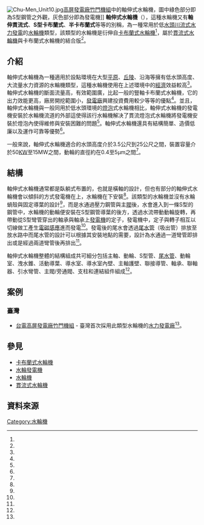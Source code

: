 [[File:Chu-Men_Unit10.jpg|thumb]][[高屏發電廠竹門機組|高屏發電廠竹門機組]]中的軸伸式水輪機，圖中綠色部分即為S型鋼管之外觀，灰色部分即為發電機]]
'''軸伸式水輪機'''（{{lang-en|S-type hydroturbine}}），這種水輪機又有'''軸伸貫流式'''、'''S型卡布蘭式'''、'''半卡布蘭式'''等等的別稱，為一種常用於低[[水頭|水頭]][[川流式水力發電|川流式水力發電]]的[[水輪機|水輪機]]類型，該類型的水輪機是衍伸自[[卡布蘭式水輪機|卡布蘭式水輪機]]<ref name="S type Kaplan Turbine"/>，屬於[[貫流式水輪機|貫流式水輪機]]與卡布蘭式水輪機的結合版<ref name="水 电 站"/>。

== 介紹 ==
軸伸式水輪機為一種適用於設點環境在大型[[平原|平原]]、[[丘陵|丘陵]]、沿海等擁有低水頭高度、大流量水力資源的水輪機類型，這種水輪機使用在上述環境中的[[經濟|經濟]]效益較高<ref name="贯流轴伸式水轮发电机组"/>。軸伸式水輪機的斷面流量高，有效範圍廣，比起一般的豎軸卡布蘭式水輪機，它的出力效能更高，廠房開挖範圍小，[[發電廠|發電廠]]興建投資費用較少等等的優點<ref name="贯流轴伸式水轮发电机组"/>。並且，軸伸式水輪機與一般同用於低水頭環境的[[燈泡|燈泡]]式水輪機相比，軸伸式水輪機的發電機安裝於水輪機流道的外部這使得該行水輪機解决了貫流燈泡式水輪機將發電機安裝於燈泡內使得維修與安裝困難的問題<ref name="贯流式水轮机"/>。軸伸式水輪機還具有結構簡單、造價低廉以及運作可靠等優勢<ref name="贯流轴伸式水轮发电机组"/>。

一般來說，軸伸式水輪機適合的水頭高度介於3.5公尺到25公尺之間，裝置容量介於50[[KW|KW]]至15MW之間，動輪的直徑約在0.4至5μm之間<ref name="S type Kaplan Turbine"/>。

== 結構 ==
軸伸式水輪機通常都是臥躺式布置的，也就是橫軸的設計，但也有部分的軸伸式水輪機會以傾斜的方式發電機在上，水輪機在下安裝<ref name="Shaft extended tubular turbine"/>。該類型的水輪機並沒有水輪蝸殼與固定導葉的設計<ref name="轴伸斜流式水轮机"/>，而是水通過壓力鋼管與主[[閥|閥]]後，水會進入到一條S型的鋼管中，水輪機的動輪便安裝在S型鋼管導葉的後方，透過水流帶動動輪旋轉，再帶動從S型彎管穿出的軸承與軸承上[[發電機|發電機]]的定子，發電機中，定子與轉子相互以切線做工產生[[電磁感應|電磁感應]]進而發電<ref name="S type Kaplan Turbine"/>。發電後的尾水會透過[[尾水管|尾水管]]（吸出管）排放至放水路中而尾水管的設計可以根據其安裝地點的需要，設計為水通過一道彎管即排出或是經過兩道彎管後再排出<ref name="LOW HEAD TURBINES"/>。

軸伸式水輪機整體的結構組成共可細分包括主軸、動輪、S型管、[[尾水管|尾水管]]、動輪室、洩水錐、活動導葉、導水室、導水室內壁、主軸護壁、聯接導管、軸承、聯軸器、引水彎管、主閥/旁通閥、支柱和連結組件組成<ref name="轴伸斜流式水轮机"/>。

== 案例 ==
=== 臺灣 ===
* [[台電|台電]][[高屏發電廠竹門機組|高屏發電廠竹門機組]] - 臺灣首次採用此類型水輪機的[[水力發電廠|水力發電廠]]<ref name="竹門機組"/>。

== 參見 ==
* [[卡布蘭式水輪機|卡布蘭式水輪機]]
* [[水輪發電機|水輪發電機]]
* [[水輪機|水輪機]]
* [[貫流式水輪機|貫流式水輪機]]

== 資料來源 ==
{{Reflist| refs=

<ref name="S type Kaplan Turbine">{{cite web|language=en|url=http://www.cchpe.net/ProductInfo.aspx?get=4|title=S type Kaplan Turbine|author=|publisher=Chongqing Hydropower Equipment Co., Ltd.|date=|accessdate=2016-03-29|archive-date=2020-02-21|archive-url=https://web.archive.org/web/20200221014914/http://www.cchpe.net/ProductInfo.aspx?get=4|dead-url=no}}</ref>

<ref name="贯流轴伸式水轮发电机组">{{cite web|language=zh-cn|url=http://www.pumpcj.com/2013-1/2013113202155.htm|title=水轮发电机组|author=|publisher=江苏航天水力设备有限公司|date=|accessdate=2016-03-29|deadurl=yes|archiveurl=https://web.archive.org/web/20140721050911/http://www.pumpcj.com/2013-1/2013113202155.htm|archivedate=2014-07-21}}</ref>

<ref name="水 电 站">{{cite web|language=zh-cn|url=http://sdz.zjweu.edu.cn/wsjx/jiangshoukejian/ZSDZ-2.ppt|title=《水 电 站》|author=|publisher=浙江水專|date=2009-05|accessdate=2016-03-29}}{{dead link|date=2018年4月 |bot=InternetArchiveBot |fix-attempted=yes }}</ref>

<ref name="轴伸斜流式水轮机">{{cite web|language=zh-cn|url= http://www.google.com/patents/CN2611623Y?cl=zh|title=轴伸斜流式水轮机 |author=张礼达|publisher=四川工业学院|date=2004-04-14|accessdate=2016-03-29}}</ref>

<ref name="贯流式水轮机">{{cite web|language=zh-cn|url=http://www.jtsdsb.cn/content/?231.html|title=贯流式水轮机|author=|publisher=萍乡市济田水电设备制造有限公司|date=|accessdate=2016-03-29|deadurl=yes|archiveurl=https://web.archive.org/web/20160121002559/http://jtsdsb.cn/content/?231.html|archivedate=2016-01-21}}</ref>

<ref name="竹門機組">{{cite web|language=zh-tw|url=http://www.sinotecf.org.tw/58-12.pdf|title=產業古蹟之保存及活化－竹門電廠更新工程|author=徐聯生|publisher=財團法人中興工程顧問社|date=2013-10|accessdate=2016-03-29|archive-date=2015-06-05|archive-url=https://web.archive.org/web/20150605074527/http://www.sinotecf.org.tw/58-12.pdf|dead-url=no}}</ref>

<ref name="LOW HEAD TURBINES">{{cite web|language=en|url=http://www.cbe.eu/hydraulic-machines-and-equipment/low-head-turbines-53.html|title=LOW HEAD TURBINES|author=|publisher=ČKD Blansko Engineering a.s.|date=|accessdate=2016-03-29|deadurl=yes|archiveurl=https://web.archive.org/web/20140207065310/http://www.cbe.eu/hydraulic-machines-and-equipment/low-head-turbines-53.html|archivedate=2014-02-07}}</ref>

<ref name="Shaft extended tubular turbine">{{cite web|language=zh-cn|url=http://www.emjiannan.com/chanpin/?id=14|title=轴伸贯流式水轮机Shaft extended tubular turbine|author=|publisher=峨眉山建南水电设备制造有限公司|date=|accessdate=2016-03-29|archive-url=https://web.archive.org/web/20160216195450/http://emjiannan.com/chanpin/?id=14|archive-date=2016-02-16|dead-url=yes}}</ref>
}}

{{Hydropower}}
[[Category:水輪機|Category:水輪機]]